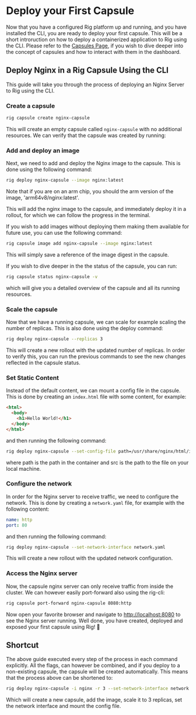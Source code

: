 # Deploy your First Capsule

Now that you have a configured Rig platform up and running, and you have installed the CLI, you are ready to deploy your first capsule. 
This will be a short introruction on how to deploy a containerized application to Rig using the CLI. 
Please refer to the [Capsules Page](../../platform/capsules), if you wish to dive deeper into the concept of capsules and how to interact with them in the dashboard.

## Deploy Nginx in a Rig Capsule Using the CLI

This guide will take you through the process of deploying an Nginx Server to Rig using the CLI.

### Create a capsule

```bash
rig capsule create nginx-capsule
```

This will create an empty capsule called `nginx-capsule` with no additional resources. We can verify that the capsule was created by running:

### Add and deploy an image

Next, we need to add and deploy the Nginx image to the capsule. This is done using the following command:

```bash
rig deploy nginx-capsule --image nginx:latest
```

Note that if you are on an arm chip, you should the arm version of the image, 'arm64v8/nginx:latest'.

This will add the nginx image to the capsule, and immediately deploy it in a rollout, for which we can follow the progress in the terminal.

If you wish to add images without deploying them making them available for future use, you can use the following command:

```bash
rig capsule image add nginx-capsule --image nginx:latest
```

This will simply save a reference of the image digest in the capsule.

If you wish to dive deeper in the the status of the capsule, you can run:

```bash
rig capsule status nginx-capsule -v
```

which will give you a detailed overview of the capsule and all its running resources.

### Scale the capsule

Now that we have a running capsule, we can scale for example scaling the number of replicas. This is also done using the deploy command:

```bash
rig deploy nginx-capsule --replicas 3
```

This will create a new rollout with the updated number of replicas. In order to verify this, you can run the previous commands to see the new changes reflected in the capsule status.

### Set Static Content
Instead of the default content, we can mount a config file in the capsule. This is done by creating an `index.html` file with some content, for example:

```html
<html>
  <body>
    <h1>Hello World!</h1>
  </body>
</html>
```

and then running the following command:
```bash
rig deploy nginx-capsule --set-config-file path=/usr/share/nginx/html/index.html,src=index.html
```
where path is the path in the container and src is the path to the file on your local machine.

### Configure the network

In order for the Nginx server to receive traffic, we need to configure the network. This is done by creating a `network.yaml` file, for example with the following content:

```yaml
name: http
port: 80
```

and then running the following command:

```bash
rig deploy nginx-capsule --set-network-interface network.yaml
```

This will create a new rollout with the updated network configuration.

### Access the Nginx server

Now, the capsule nginx server can only receive traffic from inside the cluster. We can however easily port-forward also using the rig-cli:

```bash
rig capsule port-forward nginx-capsule 8080:http
```


Now open your favorite browser and navigate to [http://localhost:8080](http://localhost:8080) to see the Nginx server running. Well done, you have created, deployed and exposed your first capsule using Rig! 🎉

## Shortcut

The above guide executed every step of the process in each command explicitly. All the flags, can however be combined, and if you deploy to a non-existing capsule,
the capsule will be created automatically. This means that the process above can be shortened to:

```bash
rig deploy nginx-capsule -i nginx -r 3 --set-network-interface network.yaml --set-config-file path=/usr/share/nginx/html/index.html,src=index.html
```

Which will create a new capsule, add the image, scale it to 3 replicas, set the network interface and mount the config file.

